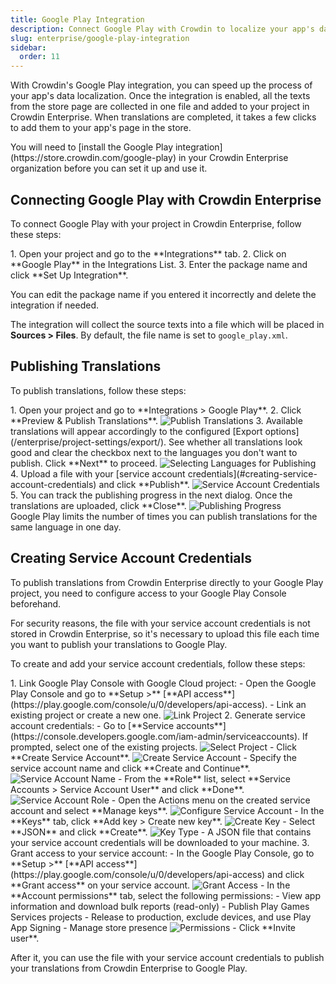 ```yaml
---
title: Google Play Integration
description: Connect Google Play with Crowdin to localize your app's data
slug: enterprise/google-play-integration
sidebar:
  order: 11
---
```



With Crowdin's Google Play integration, you can speed up the process of your app's data localization. Once the integration is enabled, all the texts from the store page are collected in one file and added to your project in Crowdin Enterprise. When translations are completed, it takes a few clicks to add them to your app's page in the store.

<Aside>
  You will need to [install the Google Play integration](https://store.crowdin.com/google-play) in your Crowdin Enterprise organization before you can set it up and use it.
</Aside>

## Connecting Google Play with Crowdin Enterprise

To connect Google Play with your project in Crowdin Enterprise, follow these steps:

<Steps>
  1. Open your project and go to the **Integrations** tab.
  2. Click on **Google Play** in the Integrations List.
  3. Enter the package name and click **Set Up Integration**.
</Steps>

You can edit the package name if you entered it incorrectly and delete the integration if needed.

The integration will collect the source texts into a file which will be placed in **Sources > Files**. By default, the file name is set to `google_play.xml`.

## Publishing Translations

To publish translations, follow these steps:

<Steps>
  1. Open your project and go to **Integrations > Google Play**.
  2. Click **Preview & Publish Translations**. <Image src={integrationPublish} alt="Publish Translations" />
  3. Available translations will appear accordingly to the configured [Export options](/enterprise/project-settings/export/). See whether all translations look good and clear the checkbox next to the languages you don't want to publish. Click **Next** to proceed. <Image src={integrationSelectLanguages} alt="Selecting Languages for Publishing" class="width-lg" />
  4. Upload a file with your [service account credentials](#creating-service-account-credentials) and click **Publish**. <Image src={integrationServiceAccountCredentials} alt="Service Account Credentials" class="width-lg" />
  5. You can track the publishing progress in the next dialog. Once the translations are uploaded, click **Close**. <Image src={integrationPublishingProgress} alt="Publishing Progress" class="width-lg" />
</Steps>

<Aside type="caution" title="Limitations">
  Google Play limits the number of times you can publish translations for the same language in one day.
</Aside>

## Creating Service Account Credentials

To publish translations from Crowdin Enterprise directly to your Google Play project, you need to configure access to your Google Play Console beforehand.

<Aside>
  For security reasons, the file with your service account credentials is not stored in Crowdin Enterprise, so it's necessary to upload this file each time you want to publish your translations to Google Play.
</Aside>

To create and add your service account credentials, follow these steps:

<Steps>
  1. Link Google Play Console with Google Cloud project:
      - Open the Google Play Console and go to **Setup >** [**API access**](https://play.google.com/console/u/0/developers/api-access).
      - Link an existing project or create a new one. <Image src={integrationLinkProject} alt="Link Project" />
  2. Generate service account credentials:
      - Go to [**Service accounts**](https://console.developers.google.com/iam-admin/serviceaccounts). If prompted, select one of the existing projects. <Image src={integrationSelectProject} alt="Select Project" />
      - Click **Create Service Account**. <Image src={integrationCreateServiceAccount} alt="Create Service Account" />
      - Specify the service account name and click **Create and Continue**. <Image src={integrationServiceAccountName} alt="Service Account Name" />
      - From the **Role** list, select **Service Accounts > Service Account User** and click **Done**. <Image src={integrationServiceAccountRole} alt="Service Account Role" />
      - Open the Actions menu on the created service account and select **Manage keys**. <Image src={integrationConfigureServiceAccount} alt="Configure Service Account" />
      - In the **Keys** tab, click **Add key > Create new key**. <Image src={integrationServiceAccountCreateKey} alt="Create Key" />
      - Select **JSON** and click **Create**. <Image src={integrationServiceAccountKeyType} alt="Key Type" class="width-lg" />
      - A JSON file that contains your service account credentials will be downloaded to your machine.
  3. Grant access to your service account:
      - In the Google Play Console, go to **Setup >** [**API access**](https://play.google.com/console/u/0/developers/api-access) and click **Grant access** on your service account. <Image src={integrationAccess} alt="Grant Access" />
      - In the **Account permissions** tab, select the following permissions:
      - View app information and download bulk reports (read-only)
      - Publish Play Games Services projects
      - Release to production, exclude devices, and use Play App Signing
      - Manage store presence <Image src={integrationPermissions} alt="Permissions" />
      - Click **Invite user**.
</Steps>

After it, you can use the file with your service account credentials to publish your translations from Crowdin Enterprise to Google Play.
